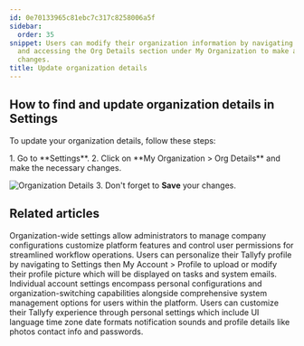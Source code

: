 ```yaml
---
id: 0e70133965c81ebc7c317c8258006a5f
sidebar:
  order: 35
snippet: Users can modify their organization information by navigating to Settings
  and accessing the Org Details section under My Organization to make and save desired
  changes.
title: Update organization details
---
```



## How to find and update organization details in Settings

To update your organization details, follow these steps:

<Steps>
1. Go to **Settings**.
2. Click on **My Organization > Org Details** and make the necessary changes.

   ![Organization Details](https://screenshots.tallyfy.com/tallyfy%2Fpro%2Fdesktop-light-change-org-details.png)
3. Don't forget to **Save** your changes.
</Steps>


## Related articles
<CardGrid>
<LinkTitleCard header="<b>Settings > Organization settings</b>" href="/products/pro/settings/org-settings/" > Organization-wide settings allow administrators to manage company configurations customize platform features and control user permissions for streamlined workflow operations. </LinkTitleCard>
<LinkTitleCard header="<b>Personal Settings > Update your profile picture</b>" href="/products/pro/settings/personal-settings/how-can-i-set-up-my-profile-photo-on-tallyfy/" > Users can personalize their Tallyfy profile by navigating to Settings then My Account > Profile to upload or modify their profile picture which will be displayed on tasks and system emails. </LinkTitleCard>
<LinkTitleCard header="<b>Settings > Personal settings</b>" href="/products/pro/settings/personal-settings/" > Individual account settings encompass personal configurations and organization-switching capabilities alongside comprehensive system management options for users within the platform. </LinkTitleCard>
<LinkTitleCard header="<b>Personal Settings > Personalization settings</b>" href="/products/pro/settings/personal-settings/personalization-settings/" > Users can customize their Tallyfy experience through personal settings which include UI language time zone date formats notification sounds and profile details like photos contact info and passwords. </LinkTitleCard>
</CardGrid>